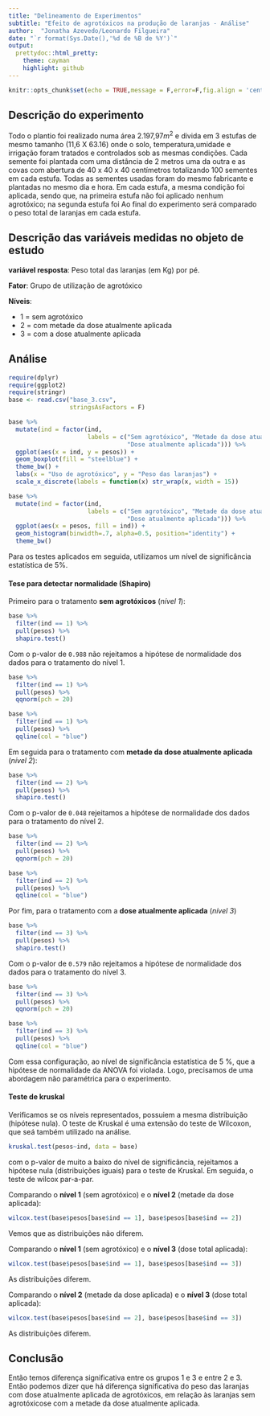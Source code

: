 ```yaml
---
title: "Delineamento de Experimentos"
subtitle: "Efeito de agrotóxicos na produção de laranjas - Análise"
author:  "Jonatha Azevedo/Leonardo Filgueira"
date: "`r format(Sys.Date(),'%d de %B de %Y')`"
output:
  prettydoc::html_pretty:
    theme: cayman
    highlight: github
---
```



```r
knitr::opts_chunk$set(echo = TRUE,message = F,error=F,fig.align = 'center')
```






## Descrição do experimento

Todo o plantio foi realizado numa área 2.197,97$m^{2}$ e divida em 3 estufas de mesmo tamanho (11,6 X 63.16) onde o solo, temperatura,umidade e irrigação foram tratados e controlados sob as mesmas condições. Cada semente foi plantada com uma distância de 2 metros uma da outra e as covas com abertura de 40 x 40 x 40 centímetros totalizando 100 sementes em cada estufa. Todas as sementes usadas foram do mesmo fabricante e plantadas no mesmo dia e hora. Em cada estufa, a mesma condição foi aplicada, sendo que, na primeira estufa não foi aplicado nenhum agrotóxico; na segunda estufa foi Ao final do experimento será comparado o peso total de laranjas em cada estufa.

## Descrição das variáveis medidas no objeto de estudo

**variável resposta**: Peso total das laranjas (em Kg) por pé.

**Fator**: Grupo de utilização de agrotóxico

**Níveis**: 

  - 1 = sem agrotóxico
  - 2 = com metade da dose atualmente aplicada
  - 3 = com a dose atualmente aplicada


## Análise

```r
require(dplyr)
require(ggplot2)
require(stringr)
base <- read.csv("base_3.csv",
                 stringsAsFactors = F)

```

```r
base %>% 
  mutate(ind = factor(ind, 
                      labels = c("Sem agrotóxico", "Metade da dose atualmente aplicada",
                                 "Dose atualmente aplicada"))) %>% 
  ggplot(aes(x = ind, y = pesos)) + 
  geom_boxplot(fill = "steelblue") + 
  theme_bw() + 
  labs(x = "Uso de agrotóxico", y = "Peso das laranjas") + 
  scale_x_discrete(labels = function(x) str_wrap(x, width = 15))
```



```r
base %>% 
  mutate(ind = factor(ind, 
                      labels = c("Sem agrotóxico", "Metade da dose atualmente aplicada",
                                 "Dose atualmente aplicada"))) %>% 
  ggplot(aes(x = pesos, fill = ind)) + 
  geom_histogram(binwidth=.7, alpha=0.5, position="identity") + 
  theme_bw()
```


Para os testes aplicados em seguida, utilizamos um nível de significância estatística de 5%.

#### Tese para detectar normalidade (Shapiro)

Primeiro para o tratamento **sem agrotóxicos** (*nível 1*): 

```r
base %>% 
  filter(ind == 1) %>% 
  pull(pesos) %>% 
  shapiro.test()
```

Com o p-valor de `0.988` não rejeitamos a hipótese de normalidade dos dados para o tratamento do nível 1.

```r
base %>% 
  filter(ind == 1) %>% 
  pull(pesos) %>% 
  qqnorm(pch = 20) 

base %>% 
  filter(ind == 1) %>% 
  pull(pesos) %>% 
  qqline(col = "blue")
```

Em seguida para o tratamento com **metade da dose atualmente aplicada** (*nível 2*):

```r
base %>% 
  filter(ind == 2) %>% 
  pull(pesos) %>% 
  shapiro.test()
```

Com o p-valor de `0.048` rejeitamos a hipótese de normalidade dos dados para o tratamento do nível 2.


```r
base %>% 
  filter(ind == 2) %>% 
  pull(pesos) %>% 
  qqnorm(pch = 20) 

base %>% 
  filter(ind == 2) %>% 
  pull(pesos) %>% 
  qqline(col = "blue")
```

Por fim, para o tratamento com a **dose atualmente aplicada** (*nível 3*)
```r
base %>% 
  filter(ind == 3) %>% 
  pull(pesos) %>% 
  shapiro.test()
```


Com o p-valor de ` 0.579` não rejeitamos a hipótese de normalidade dos dados para o tratamento do nível 3.

```r
base %>% 
  filter(ind == 3) %>% 
  pull(pesos) %>% 
  qqnorm(pch = 20) 

base %>% 
  filter(ind == 3) %>% 
  pull(pesos) %>% 
  qqline(col = "blue")
```



Com essa configuração, ao nível de significância estatística de 5 %, que a hipótese de normalidade da ANOVA foi violada. Logo, precisamos de uma abordagem não paramétrica para o experimento.


#### Teste de kruskal 

Verificamos se os níveis representados, possuiem a mesma distribuição (hipótese nula). O teste de Kruskal é uma extensão do teste de Wilcoxon, que seá também utilizado na análise.

```r
kruskal.test(pesos~ind, data = base)
```


com o p-valor de muito a baixo do nível de significância, rejeitamos a hipótese nula (distribuições iguais) para o teste de Kruskal. Em seguida, o teste de wilcox par-a-par. 


Comparando o **nível 1** (sem agrotóxico)  e o **nível 2** (metade da dose aplicada):

```r
wilcox.test(base$pesos[base$ind == 1], base$pesos[base$ind == 2])
```

Vemos que as distribuições não diferem.

Comparando o **nível 1** (sem agrotóxico)  e o **nível 3** (dose total aplicada):

```r
wilcox.test(base$pesos[base$ind == 1], base$pesos[base$ind == 3])
```

As distribuições diferem.


Comparando o **nível 2** (metade da dose aplicada)  e o **nível 3** (dose total aplicada):

```r
wilcox.test(base$pesos[base$ind == 2], base$pesos[base$ind == 3])
```
As distribuições diferem.

## Conclusão


 Então temos diferença significativa entre os grupos 1 e 3 e entre 2 e 3.  Então podemos dizer que há diferença significativa do peso das laranjas com dose atualmente aplicada de agrotóxicos, em relação às laranjas sem agrotóxicose com a metade da dose atualmente aplicada.
